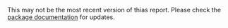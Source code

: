 This may not be the most recent version of thias report. Please check the [package documentation](https://dataknut.github.io/nzGREENGridDataR/) for updates.
